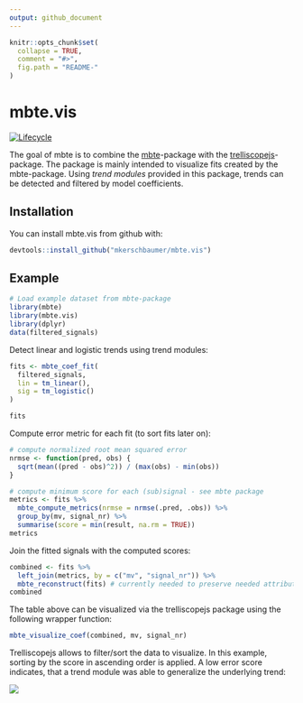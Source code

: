 ---
output: github_document
---

<!-- README.md is generated from README.Rmd. Please edit that file -->

```{r, echo = FALSE}
knitr::opts_chunk$set(
  collapse = TRUE,
  comment = "#>",
  fig.path = "README-"
)
```

# mbte.vis

[![Lifecycle](https://img.shields.io/badge/lifecycle-active-green.svg)]()

The goal of mbte is to combine the
[mbte](https://mkerschbaumer.github.io/mbte)-package
with the [trelliscopejs](https://github.com/hafen/trelliscopejs)-package.
The package is mainly intended to visualize fits created by the mbte-package.
Using *trend modules* provided in this package, trends can be detected and
filtered by model coefficients.

## Installation

You can install mbte.vis from github with:

```{r gh-installation, eval = FALSE}
devtools::install_github("mkerschbaumer/mbte.vis")
```

## Example

```{r message=FALSE}
# Load example dataset from mbte-package
library(mbte)
library(mbte.vis)
library(dplyr)
data(filtered_signals)
```

Detect linear and logistic trends using trend modules:

```{r warning=FALSE}
fits <- mbte_coef_fit(
  filtered_signals,
  lin = tm_linear(),
  sig = tm_logistic()
)

fits
```

Compute error metric for each fit (to sort fits later on):

```{r}
# compute normalized root mean squared error
nrmse <- function(pred, obs) {
  sqrt(mean((pred - obs)^2)) / (max(obs) - min(obs))
}

# compute minimum score for each (sub)signal - see mbte package
metrics <- fits %>%
  mbte_compute_metrics(nrmse = nrmse(.pred, .obs)) %>% 
  group_by(mv, signal_nr) %>%
  summarise(score = min(result, na.rm = TRUE))
metrics
```

Join the fitted signals with the computed scores:

```{r}
combined <- fits %>%
  left_join(metrics, by = c("mv", "signal_nr")) %>%
  mbte_reconstruct(fits) # currently needed to preserve needed attributes
combined
```

The table above can be visualized via the trelliscopejs package using the
following wrapper function:

```{r eval=FALSE, warning=FALSE}
mbte_visualize_coef(combined, mv, signal_nr)
```

Trelliscopejs allows to filter/sort the data to visualize. In this
example, sorting by the score in ascending order is applied. A low error score
indicates, that a trend module was able to generalize the underlying trend:

![](images/trelliscopejs-visualisation.png)
